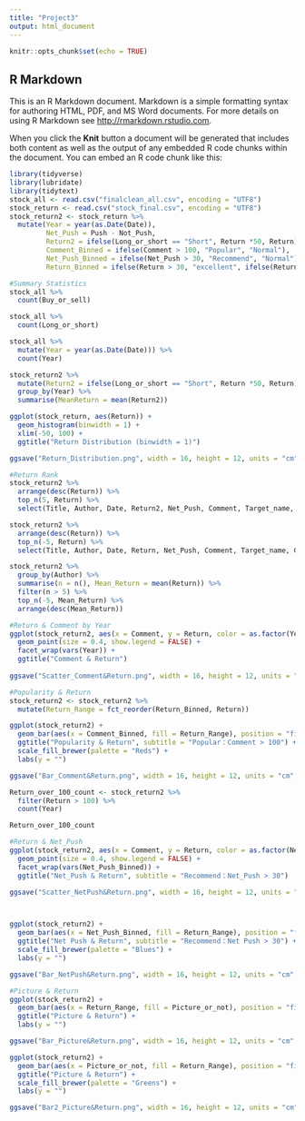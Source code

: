 ```yaml
---
title: "Project3"
output: html_document
---
```


```r
knitr::opts_chunk$set(echo = TRUE)
```

## R Markdown

This is an R Markdown document. Markdown is a simple formatting syntax for authoring HTML, PDF, and MS Word documents. For more details on using R Markdown see <http://rmarkdown.rstudio.com>.

When you click the **Knit** button a document will be generated that includes both content as well as the output of any embedded R code chunks within the document. You can embed an R code chunk like this:

```r
library(tidyverse)
library(lubridate)
library(tidytext)
stock_all <- read.csv("finalclean_all.csv", encoding = "UTF8")
stock_return <- read.csv("stock_final.csv", encoding = "UTF8")
stock_return2 <- stock_return %>%
  mutate(Year = year(as.Date(Date)),
         Net_Push = Push - Not_Push,
         Return2 = ifelse(Long_or_short == "Short", Return *50, Return),
         Comment_Binned = ifelse(Comment > 100, "Popular", "Normal"),
         Net_Push_Binned = ifelse(Net_Push > 30, "Recommend", "Normal"),
         Return_Binned = ifelse(Return > 30, "excellent", ifelse(Return > 10, "great", ifelse(Return > 0, "good", ifelse(Return > -10, "bad", ifelse(Return > -30, "terrible", "loser"))))))

```

```r
#Summary Statistics
stock_all %>%
  count(Buy_or_sell)

stock_all %>%
  count(Long_or_short)

stock_all %>%
  mutate(Year = year(as.Date(Date))) %>%
  count(Year)

stock_return2 %>%
  mutate(Return2 = ifelse(Long_or_short == "Short", Return *50, Return)) %>%
  group_by(Year) %>%
  summarise(MeanReturn = mean(Return2))
```

```r
ggplot(stock_return, aes(Return)) +
  geom_histogram(binwidth = 1) +
  xlim(-50, 100) +
  ggtitle("Return Distribution (binwidth = 1)")

ggsave("Return_Distribution.png", width = 16, height = 12, units = "cm", dpi = 300)
```

```r
#Return Rank
stock_return2 %>%
  arrange(desc(Return)) %>%
  top_n(5, Return) %>%
  select(Title, Author, Date, Return2, Net_Push, Comment, Target_name, Category, Buy_or_sell, Long_or_short, Picture_or_not)

stock_return2 %>%
  arrange(desc(Return)) %>%
  top_n(-5, Return) %>%
  select(Title, Author, Date, Return, Net_Push, Comment, Target_name, Category, Buy_or_sell, Long_or_short, Picture_or_not, Mechanism)

stock_return2 %>%
  group_by(Author) %>%
  summarise(n = n(), Mean_Return = mean(Return)) %>%
  filter(n > 5) %>%
  top_n(-5, Mean_Return) %>%
  arrange(desc(Mean_Return))

```

```r
#Return & Comment by Year
ggplot(stock_return2, aes(x = Comment, y = Return, color = as.factor(Year))) +
  geom_point(size = 0.4, show.legend = FALSE) +
  facet_wrap(vars(Year)) +
  ggtitle("Comment & Return")
  
ggsave("Scatter_Comment&Return.png", width = 16, height = 12, units = "cm", dpi = 300)

#Popularity & Return
stock_return2 <- stock_return2 %>%
  mutate(Return_Range = fct_reorder(Return_Binned, Return))

ggplot(stock_return2) +
  geom_bar(aes(x = Comment_Binned, fill = Return_Range), position = "fill") +
  ggtitle("Popularity & Return", subtitle = "Popular：Comment > 100") +
  scale_fill_brewer(palette = "Reds") +
  labs(y = "")

ggsave("Bar_Comment&Return.png", width = 16, height = 12, units = "cm", dpi = 300)

```

```r
Return_over_100_count <- stock_return2 %>%
  filter(Return > 100) %>%
  count(Year)

Return_over_100_count
```

```r
#Return & Net_Push
ggplot(stock_return2, aes(x = Comment, y = Return, color = as.factor(Net_Push_Binned))) +
  geom_point(size = 0.4, show.legend = FALSE) +
  facet_wrap(vars(Net_Push_Binned)) +
  ggtitle("Net_Push & Return", subtitle = "Recommend：Net_Push > 30") 

ggsave("Scatter_NetPush&Return.png", width = 16, height = 12, units = "cm", dpi = 300)



ggplot(stock_return2) +
  geom_bar(aes(x = Net_Push_Binned, fill = Return_Range), position = "fill") +
  ggtitle("Net Push & Return", subtitle = "Recommend：Net Push > 30") +
  scale_fill_brewer(palette = "Blues") +
  labs(y = "")

ggsave("Bar_NetPush&Return.png", width = 16, height = 12, units = "cm", dpi = 300)

```

```r
#Picture & Return
ggplot(stock_return2) +
  geom_bar(aes(x = Return_Range, fill = Picture_or_not), position = "fill") +
  ggtitle("Picture & Return") +
  labs(y = "")

ggsave("Bar_Picture&Return.png", width = 16, height = 12, units = "cm", dpi = 300)

ggplot(stock_return2) +
  geom_bar(aes(x = Picture_or_not, fill = Return_Range), position = "fill") +
  ggtitle("Picture & Return") +
  scale_fill_brewer(palette = "Greens") +
  labs(y = "")

ggsave("Bar2_Picture&Return.png", width = 16, height = 12, units = "cm", dpi = 300)

```


